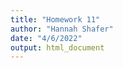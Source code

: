 ```yaml
---
title: "Homework 11"
author: "Hannah Shafer"
date: "4/6/2022"
output: html_document
---
```


```r

```
